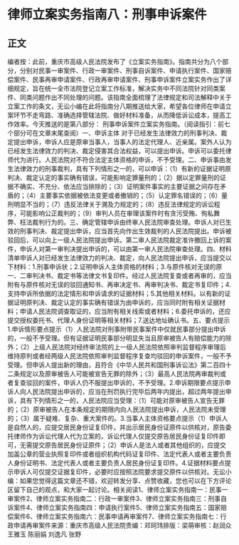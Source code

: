 # 律师立案实务指南八：刑事申诉案件
## 正文
编者按：此前，重庆市高级人民法院发布了《立案实务指南》。指南共分为八个部分，分别对民事一审案件、行政一审案件、刑事自诉案件、申请执行案件、国家赔偿案件、民事再审申请案件、行政再审申请案件、刑事申诉案件立案实务作出了详细规定，旨在统一全市法院登记立案工作标准，解决实务中不同法院针对同类案件、同类问题作出不同处理的问题。该指南全面梳理了法律规定和司法解释中关于立案工作的条文，无讼小编在此将指南分八期推送给大家，希望各位律师在申请立案环节不走弯路、准确选择管辖法院、做好材料准备，从而降低诉讼成本，提高工作效率。今天推送的是第八部分： 刑事申诉案件立案实务指南。（阅读指引：前七个部分可在文章末尾查阅）一、申诉主体    对于已经发生法律效力的刑事判决、裁定提出申诉，申诉人应是原审当事人，当事人的法定代理人、近亲属。案外人认为已经发生法律效力的判决、裁定侵害其合法权益，可以提出申诉。申诉可以委托律师代为进行。人民法院对不符合法定主体资格的申诉，不予受理。二、申诉事由发生法律效力的刑事裁判，具有下列情形之一的，可以申诉：（1）有新的证据证明原判决、裁定认定的事实确有错误，可能影响定罪量刑的；（2）据以定罪量刑的证据不确实、不充分、依法应当排除的；（3）证明案件事实的主要证据之间存在矛盾的；（4）主要事实依据被依法变更或者撤销的；（5）认定罪名错误的；（6）量刑明显不当的；（7）违反法律关于溯及力规定的；（8）违反法律规定的诉讼程序，可能影响公正裁判的；（9）审判人员在审理该案件时有贪污受贿、徇私舞弊、枉法裁判行为的。三、确定管辖申诉由终审人民法院审查处理。申诉人对已生效的刑事判决、裁定提出申诉，应当首先向作出生效裁判的人民法院提出。申诉被驳回后，可以向上一级人民法院提出申诉。第二审人民法院裁定准许撤回上诉的案件，申诉人对第一审判决提出申诉的，可以由第一审人民法院审查处理。四、材料清单申诉人对已经发生法律效力的判决、裁定，向人民法院提出申诉，应当提交以下材料：1.刑事申诉状；2.证明申诉人主体资格的材料；3.与原件核对无误的原一、二审判决书、裁定书等法律文书复印件。经过人民法院复查或者再审的，应当附有与原件核对无误的驳回通知书、再审决定书、再审判决书、裁定书复印件；4.支持申诉所依据的法定情形和申诉请求的证据材料；5.其他相关材料。以有新的证据证明原判决、裁定认定的事实确有错误为由申诉的，应当同时附有相关证据材料；申请人民法院调查取证的，应当附有相关线索或者材料；6.委托申诉的，还应提交授权委托书、代理人身份证明等相关材料；7.送达地址确认书。五、要点提示1.申诉情形要点提示（1）人民法院对刑事附带民事案件中仅就民事部分提出申诉的，一般不予受理。但有证据证明民事部分明显失当且原审被告人有赔偿能力的除外；（2）上级人民法院对经终审法院的上一级人民法院依照审判监督程序审理后维持原判或者经两级人民法院依照审判监督程序复查均驳回的申诉案件，一般不予受理。但申诉人提出新的理由，且符合《中华人民共和国刑事诉讼法》第二百四十二条规定以及原审被告人可能被宣告无罪的除外；（3）最高人民法院再审裁判或者复查驳回的案件，申诉人仍不服提出申诉的，不予受理。2.申诉期限要点提示申诉人向人民法院提出申诉的，应当在刑罚执行完毕后两年内提出，超过两年提出申诉，具有下列情形之一的，人民法院应当受理：（1）可能对原审被告人宣告无罪的；（2）原审被告人在本条规定的期限内向人民法院提出申诉，人民法院未受理的；（3）属于疑难、复杂、重大案件的。3.当事人主体资格要点提示（1）申诉人是自然人的，应提交居民身份证复印件，并出示居民身份证原件以供核对，原告委托律师作为诉讼代理人代为立案的，诉讼代理人仅提交原告居民身份证复印件即可，无需提交原告居民身份证原件；（2）申诉人是法人或者其他组织的，应提交加盖公章的营业执照复印件或者组织机构代码证复印件、法定代表人或者主要负责人身份证明书、法定代表人或者主要负责人居民身份证复印件。4.证据材料要点提示申诉人可仅提交证据复印件，必要时应按照法院要求提交原件以供核对。无讼小编：如果您觉得这篇文章还不错，欢迎转发分享、点赞收藏，您也可以在下方评论区留下自己的观点，和大家一起讨论。相关阅读1、律师立案实务指南一：民事一审案件2、律师立案实务指南二：行政一审案件3、律师立案实务指南三：刑事自诉案件4、律师立案实务指南四：申请执行案件5、律师立案实务指南五：国家赔偿案件6、律师立案实务指南六：民事申请再审案件7、律师立案实务指南七：行政申请再审案件来源：重庆市高级人民法院责编：邓珂玮排版：梁萌审核：赵润众 王雅玉 陈丽娟 刘逸凡 张野